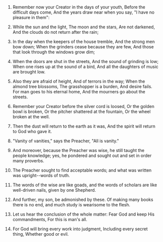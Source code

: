 
1. Remember now your Creator in the days of your youth, Before the difficult days come, And the years draw near when you say, "I have no pleasure in them":

2. While the sun and the light, The moon and the stars, Are not darkened, And the clouds do not return after the rain;

3. In the day when the keepers of the house tremble, And the strong men bow down; When the grinders cease because they are few, And those that look through the windows grow dim;

4. When the doors are shut in the streets, And the sound of grinding is low; When one rises up at the sound of a bird, And all the daughters of music are brought low.

5. Also they are afraid of height, And of terrors in the way; When the almond tree blossoms, The grasshopper is a burden, And desire fails. For man goes to his eternal home, And the mourners go about the streets.

6. Remember your Creator before the silver cord is loosed, Or the golden bowl is broken, Or the pitcher shattered at the fountain, Or the wheel broken at the well.

7. Then the dust will return to the earth as it was, And the spirit will return to God who gave it.

8. "Vanity of vanities," says the Preacher, "All is vanity."

9. And moreover, because the Preacher was wise, he still taught the people knowledge; yes, he pondered and sought out and set in order many proverbs.

10. The Preacher sought to find acceptable words; and what was written was upright--words of truth.

11. The words of the wise are like goads, and the words of scholars are like well-driven nails, given by one Shepherd.

12. And further, my son, be admonished by these. Of making many books there is no end, and much study is wearisome to the flesh.

13. Let us hear the conclusion of the whole matter: Fear God and keep His commandments, For this is man's all.

14. For God will bring every work into judgment, Including every secret thing, Whether good or evil.


